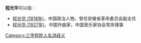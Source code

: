 '''程光华'''可以指：
* [[程光华_(1918年)|程光华 (1918年)]]，中国政治人物，曾任安徽省革命委员会副主任
* [[程光华_(1927年)|程光华 (1927年)]]，中国作曲家，中国音乐家协会常务理事

{{disambig}}

[[Category:三字程姓人名消歧义|Category:三字程姓人名消歧义]]